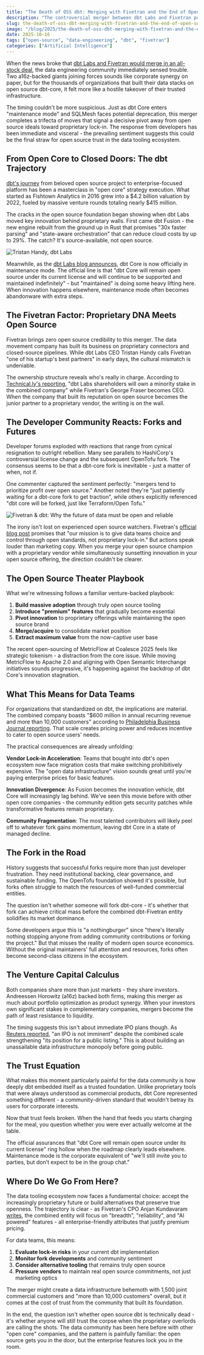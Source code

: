 ```yaml
---
title: "The Death of OSS dbt: Merging with Fivetran and the End of Open Source Trust?"
description: "The controversial merger between dbt Labs and Fivetran puts open source data tooling's future in question"
slug: the-death-of-oss-dbt-merging-with-fivetran-and-the-end-of-open-source-trust
image: "/blog/2025/the-death-of-oss-dbt-merging-with-fivetran-and-the-end-of-open-source-trust.webp"
date: 2025-10-16
tags: ["open-source", "data-engineering", "dbt", "fivetran"]
categories: ["Artificial Intelligence"]
---
```


When the news broke that [dbt Labs and Fivetran would merge in an all-stock deal](https://www.reuters.com/business/a16z-backed-data-firms-fivetran-dbt-labs-merge-all-stock-deal-2025-10-13/), the data engineering community immediately sensed trouble. Two a16z-backed giants joining forces sounds like corporate synergy on paper, but for the thousands of organizations that built their data stacks on open source dbt-core, it felt more like a hostile takeover of their trusted infrastructure.

The timing couldn't be more suspicious. Just as dbt Core enters "maintenance mode" and SQLMesh faces potential deprecation, this merger completes a trifecta of moves that signal a decisive pivot away from open source ideals toward proprietary lock-in. The response from developers has been immediate and visceral - the prevailing sentiment suggests this could be the final straw for open source trust in the data tooling ecosystem.

## From Open Core to Closed Doors: The dbt Trajectory

[dbt's journey](/blog/2025-10/the-fivetran-dbt-marriage-of-convenience-thats-quietly-declaring-war-on-snowflake) from beloved open source project to enterprise-focused platform has been a masterclass in "open core" strategy execution. What started as Fishtown Analytics in 2016 grew into a $4.2 billion valuation by 2022, fueled by massive venture rounds totaling nearly $415 million. 

The cracks in the open source foundation began showing when dbt Labs moved key innovation behind proprietary walls. First came dbt Fusion - the new engine rebuilt from the ground up in Rust that promises "30x faster parsing" and "state-aware orchestration" that can reduce cloud costs by up to 29%. The catch? It's source-available, not open source.

![Tristan Handy, dbt Labs](/blog/2025/the-death-of-oss-dbt-merging-with-fivetran-and-the-end-of-open-source-trust_tristan-handy-dbt-labs.jpg)

Meanwhile, as the [dbt Labs blog announces](https://www.getdbt.com/blog/coalesce-2025-rewriting-the-future), dbt Core is now officially in maintenance mode. The official line is that "dbt Core will remain open source under its current license and will continue to be supported and maintained indefinitely" - but "maintained" is doing some heavy lifting here. When innovation happens elsewhere, maintenance mode often becomes abandonware with extra steps.

## The Fivetran Factor: Proprietary DNA Meets Open Source

Fivetran brings zero open source credibility to this merger. The data movement company has built its business on proprietary connectors and closed-source pipelines. While dbt Labs CEO Tristan Handy calls Fivetran "one of his startup's best partners" in early days, the cultural mismatch is undeniable.

The ownership structure reveals who's really in charge. According to [Technical.ly's reporting](https://technical.ly/entrepreneurship/dbt-labs-merger-fivetran/), "dbt Labs shareholders will own a minority stake in the combined company" while Fivetran's George Fraser becomes CEO. When the company that built its reputation on open source becomes the junior partner to a proprietary vendor, the writing is on the wall.

## The Developer Community Reacts: Forks and Futures

Developer forums exploded with reactions that range from cynical resignation to outright rebellion. Many see parallels to HashiCorp's controversial license change and the subsequent OpenTofu fork. The consensus seems to be that a dbt-core fork is inevitable - just a matter of when, not if.

One commenter captured the sentiment perfectly: "mergers tend to prioritize profit over open source." Another noted they're "just patiently waiting for a dbt-core fork to get traction", while others explicitly referenced "dbt core will be forked, just like Terraform/Open Tofu."

![Fivetran & dbt: Why the future of data must be open and reliable](/blog/2025/the-death-of-oss-dbt-merging-with-fivetran-and-the-end-of-open-source-trust_fivetran-dbt-why-the-future-of-data-must-be-open-and-reliable.png)

The irony isn't lost on experienced open source watchers. Fivetran's [official blog post](https://www.fivetran.com/blog/the-era-of-open-data-infrastructure) promises that "our mission is to give data teams choice and control through open standards, not proprietary lock-in." But actions speak louder than marketing copy. When you merge your open source champion with a proprietary vendor while simultaneously sunsetting innovation in your open source offering, the direction couldn't be clearer.

## The Open Source Theater Playbook

What we're witnessing follows a familiar venture-backed playbook:

1. **Build massive adoption** through truly open source tooling
2. **Introduce "premium" features** that gradually become essential
3. **Pivot innovation** to proprietary offerings while maintaining the open source brand
4. **Merge/acquire** to consolidate market position
5. **Extract maximum value** from the now-captive user base

The recent open-sourcing of MetricFlow at Coalesce 2025 feels like strategic tokenism - a distraction from the core issue. While moving MetricFlow to Apache 2.0 and aligning with Open Semantic Interchange initiatives sounds progressive, it's happening against the backdrop of dbt Core's innovation stagnation.

## What This Means for Data Teams

For organizations that standardized on dbt, the implications are material. The combined company boasts "$600 million in annual recurring revenue and more than 10,000 customers" according to [Philadelphia Business Journal reporting](https://www.bizjournals.com/philadelphia/news/2025/10/13/dbt-labs-fivetran-merge-data-a16z.html). That scale creates pricing power and reduces incentive to cater to open source users' needs.

The practical consequences are already unfolding:

**Vendor Lock-in Acceleration**: Teams that bought into dbt's open ecosystem now face migration costs that make switching prohibitively expensive. The "open data infrastructure" vision sounds great until you're paying enterprise prices for basic features.

**Innovation Divergence**: As Fusion becomes the innovation vehicle, dbt Core will increasingly lag behind. We've seen this movie before with other open core companies - the community edition gets security patches while transformative features remain proprietary.

**Community Fragmentation**: The most talented contributors will likely peel off to whatever fork gains momentum, leaving dbt Core in a state of managed decline.

## The Fork in the Road

History suggests that successful forks require more than just developer frustration. They need institutional backing, clear governance, and sustainable funding. The OpenTofu foundation showed it's possible, but forks often struggle to match the resources of well-funded commercial entities.

The question isn't whether someone will fork dbt-core - it's whether that fork can achieve critical mass before the combined dbt-Fivetran entity solidifies its market dominance.

Some developers argue this is "a nothingburger" since "there's literally nothing stopping anyone from adding community contributions or forking the project." But that misses the reality of modern open source economics. Without the original maintainers' full attention and resources, forks often become second-class citizens in the ecosystem.

## The Venture Capital Calculus

Both companies share more than just markets - they share investors. Andreessen Horowitz (a16z) backed both firms, making this merger as much about portfolio optimization as product synergy. When your investors own significant stakes in complementary companies, mergers become the path of least resistance to liquidity.

The timing suggests this isn't about immediate IPO plans though. As [Reuters reported](https://www.reuters.com/business/a16z-backed-data-firms-fivetran-dbt-labs-merge-all-stock-deal-2025-10-13/), "an IPO is not imminent" despite the combined scale strengthening "its position for a public listing." This is about building an unassailable data infrastructure monopoly before going public.

## The Trust Equation

What makes this moment particularly painful for the data community is how deeply dbt embedded itself as a trusted foundation. Unlike proprietary tools that were always understood as commercial products, dbt Core represented something different - a community-driven standard that wouldn't betray its users for corporate interests.

Now that trust feels broken. When the hand that feeds you starts charging for the meal, you question whether you were ever actually welcome at the table.

The official assurances that "dbt Core will remain open source under its current license" ring hollow when the roadmap clearly leads elsewhere. Maintenance mode is the corporate equivalent of "we'll still invite you to parties, but don't expect to be in the group chat."

## Where Do We Go From Here?

The data tooling ecosystem now faces a fundamental choice: accept the increasingly proprietary future or build alternatives that preserve true openness. The trajectory is clear - as Fivetran's CPO Anjan Kundavaram [writes](https://www.fivetran.com/blog/the-era-of-open-data-infrastructure), the combined entity will focus on "breadth", "reliability", and "AI powered" features - all enterprise-friendly attributes that justify premium pricing.

For data teams, this means:

1. **Evaluate lock-in risks** in your current dbt implementation
2. **Monitor fork developments** and community sentiment
3. **Consider alternative tooling** that remains truly open source
4. **Pressure vendors** to maintain real open source commitments, not just marketing optics

The merger might create a data infrastructure behemoth with 1,500 joint commercial customers and "more than 10,000 customers" overall, but it comes at the cost of trust from the community that built its foundation.

In the end, the question isn't whether open source dbt is technically dead - it's whether anyone will still trust the corpse when the proprietary overlords are calling the shots. The data community has been here before with other "open core" companies, and the pattern is painfully familiar: the open source gets you in the door, but the enterprise features lock you in the room.